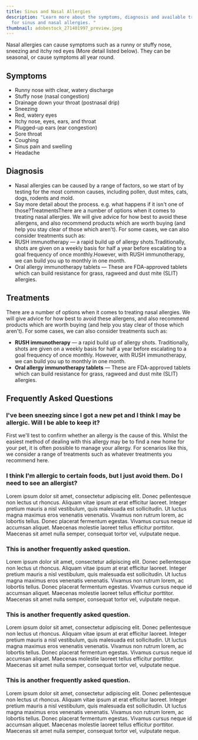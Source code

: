 ```yaml
---
title: Sinus and Nasal Allergies
description: "Learn more about the symptoms, diagnosis and available treatments
  for sinus and nasal allergies. "
thumbnail: adobestock_271401997_preview.jpeg
---
```

Nasal allergies can cause symptoms such as a runny or stuffy nose, sneezing and itchy red eyes (More detail listed below). They can be seasonal, or cause symptoms all year round.

<ButtonList />

## Symptoms
* Runny nose with clear, watery discharge
* Stuffy nose (nasal congestion)
* Drainage down your throat (postnasal drip)
* Sneezing
* Red, watery eyes
* Itchy nose, eyes, ears, and throat
* Plugged-up ears (ear congestion)
* Sore throat
* Coughing
* Sinus pain and swelling
* Headache

## Diagnosis

* Nasal allergies can be caused by a range of factors, so we start of by testing for the most common causes, including pollen, dust mites, cats, dogs, rodents and mold.
* Say more detail about the process. e.g. what happens if it isn't one of those?TreatmentsThere are a number of options when it comes to treating nasal allergies. We will give advice for how best to avoid these allergens, and also recommend products which are worth buying (and help you stay clear of those which aren't). For some cases, we can also consider treatments such as:
* RUSH immunotherapy — a rapid build up of allergy shots.Traditionally, shots are given on a weekly basis for half a year before escalating to a goal frequency of once monthly.However, with RUSH immunotherapy, we can build you up to monthly in one month.
* Oral allergy immunotherapy tablets — These are FDA-approved tablets which can build resistance for grass, ragweed and dust mite (SLIT) allergies.

## Treatments
There are a number of options when it comes to treating nasal allergies. We will give advice for how best to avoid these allergens, and also recommend products which are worth buying (and help you stay clear of those which aren't). For some cases, we can also consider treatments such as:

* **RUSH immunotherapy** — a rapid build up of allergy shots. Traditionally, shots are given on a weekly basis for half a year before escalating to a goal frequency of once monthly. However, with RUSH immunotherapy, we can build you up to monthly in one month.
* **Oral allergy immunotherapy tablets** — These are FDA-approved tablets which can build resistance for grass, ragweed and dust mite (SLIT) allergies.

<ContactBanner />

## Frequently Asked Questions
### I've been sneezing since I got a new pet and I think I may be allergic. Will I be able to keep it?
First we'll test to confirm whether an allergy is the cause of this. Whilst the easiest method of
dealing with this allergy may be to find a new home for your pet, it is often possible to manage
your allergy. For scenarios like this, we consider a range of treatments such as whatever
treatments you recommend here.

### I think I'm allergic to certain foods, but I just avoid them. Do I need to see an allergist?
Lorem ipsum dolor sit amet, consectetur adipiscing elit. Donec pellentesque non lectus ut rhoncus. Aliquam vitae ipsum at erat efficitur laoreet. Integer pretium mauris a nisl vestibulum, quis malesuada est sollicitudin. Ut luctus magna maximus eros venenatis venenatis. Vivamus non rutrum lorem, ac lobortis tellus. Donec placerat fermentum egestas. Vivamus cursus neque id accumsan aliquet. Maecenas molestie laoreet tellus efficitur porttitor. Maecenas sit amet nulla semper, consequat tortor vel, vulputate neque.

### This is another frequently asked question.
Lorem ipsum dolor sit amet, consectetur adipiscing elit. Donec pellentesque non lectus ut rhoncus. Aliquam vitae ipsum at erat efficitur laoreet. Integer pretium mauris a nisl vestibulum, quis malesuada est sollicitudin. Ut luctus magna maximus eros venenatis venenatis. Vivamus non rutrum lorem, ac lobortis tellus. Donec placerat fermentum egestas. Vivamus cursus neque id accumsan aliquet. Maecenas molestie laoreet tellus efficitur porttitor. Maecenas sit amet nulla semper, consequat tortor vel, vulputate neque.

### This is another frequently asked question.
Lorem ipsum dolor sit amet, consectetur adipiscing elit. Donec pellentesque non lectus ut rhoncus. Aliquam vitae ipsum at erat efficitur laoreet. Integer pretium mauris a nisl vestibulum, quis malesuada est sollicitudin. Ut luctus magna maximus eros venenatis venenatis. Vivamus non rutrum lorem, ac lobortis tellus. Donec placerat fermentum egestas. Vivamus cursus neque id accumsan aliquet. Maecenas molestie laoreet tellus efficitur porttitor. Maecenas sit amet nulla semper, consequat tortor vel, vulputate neque.

### This is another frequently asked question.
Lorem ipsum dolor sit amet, consectetur adipiscing elit. Donec pellentesque non lectus ut rhoncus. Aliquam vitae ipsum at erat efficitur laoreet. Integer pretium mauris a nisl vestibulum, quis malesuada est sollicitudin. Ut luctus magna maximus eros venenatis venenatis. Vivamus non rutrum lorem, ac lobortis tellus. Donec placerat fermentum egestas. Vivamus cursus neque id accumsan aliquet. Maecenas molestie laoreet tellus efficitur porttitor. Maecenas sit amet nulla semper, consequat tortor vel, vulputate neque.



